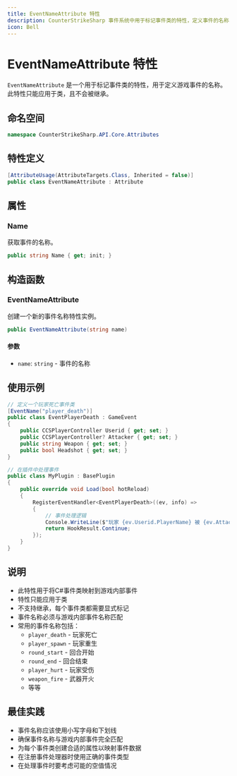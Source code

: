 ```yaml
---
title: EventNameAttribute 特性
description: CounterStrikeSharp 事件系统中用于标记事件类的特性，定义事件的名称
icon: Bell
---
```


# EventNameAttribute 特性

`EventNameAttribute` 是一个用于标记事件类的特性，用于定义游戏事件的名称。此特性只能应用于类，且不会被继承。

## 命名空间

```csharp
namespace CounterStrikeSharp.API.Core.Attributes
```

## 特性定义

```csharp
[AttributeUsage(AttributeTargets.Class, Inherited = false)]
public class EventNameAttribute : Attribute
```

## 属性

### Name

获取事件的名称。

```csharp
public string Name { get; init; }
```

## 构造函数

### EventNameAttribute

创建一个新的事件名称特性实例。

```csharp
public EventNameAttribute(string name)
```

#### 参数

- `name`: `string` - 事件的名称

## 使用示例

```csharp
// 定义一个玩家死亡事件类
[EventName("player_death")]
public class EventPlayerDeath : GameEvent
{
    public CCSPlayerController Userid { get; set; }
    public CCSPlayerController? Attacker { get; set; }
    public string Weapon { get; set; }
    public bool Headshot { get; set; }
}

// 在插件中处理事件
public class MyPlugin : BasePlugin
{
    public override void Load(bool hotReload)
    {
        RegisterEventHandler<EventPlayerDeath>((ev, info) =>
        {
            // 事件处理逻辑
            Console.WriteLine($"玩家 {ev.Userid.PlayerName} 被 {ev.Attacker?.PlayerName ?? "未知"} 使用 {ev.Weapon} 击杀");
            return HookResult.Continue;
        });
    }
}
```

## 说明

- 此特性用于将C#事件类映射到游戏内部事件
- 特性只能应用于类
- 不支持继承，每个事件类都需要显式标记
- 事件名称必须与游戏内部事件名称匹配
- 常用的事件名称包括：
  - `player_death` - 玩家死亡
  - `player_spawn` - 玩家重生
  - `round_start` - 回合开始
  - `round_end` - 回合结束
  - `player_hurt` - 玩家受伤
  - `weapon_fire` - 武器开火
  - 等等

## 最佳实践

- 事件名称应该使用小写字母和下划线
- 确保事件名称与游戏内部事件完全匹配
- 为每个事件类创建合适的属性以映射事件数据
- 在注册事件处理器时使用正确的事件类型
- 在处理事件时要考虑可能的空值情况